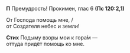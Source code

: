 **П** Премудрость! Прокимен, глас 6 **(Пс 120:2,1)**

От Господа помощь мне, /  
от Создателя небес и земли!

**Стих** Подыму взоры мои к гора́м —  
оттуда придёт помощь ко мне.
